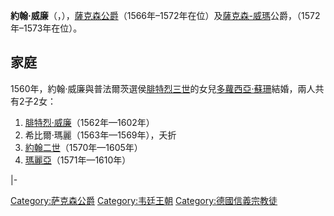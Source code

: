 {{Multiple issues|
{{Expand language|1=en|time=2021-01-12T03:15:40+00:00}}
{{Unreferenced|time=2021-01-12T03:15:40+00:00}}
}}
{{Infobox noble
| name        = 約翰·威廉
| title       = 薩克森-威瑪公爵
| image       = Jean-Guillaume-de-Saxe-Weimar.jpg
| birth_date  = {{birth date|1530|3|11|df=y}}
| birth_place = [[托爾高|托爾高]]
| death_date  = {{death date and age|1573|3|2|1530|3|11|df=y}}
| death_place = [[魏瑪|魏瑪]]
| noble family= [[韋廷王朝|韋廷王朝]]
| father      = [[約翰·腓特烈一世|約翰·腓特烈一世]]
| mother      = [[克萊沃的希比爾|克萊沃的希比爾]]
| religion    = [[信義宗|信義宗]]
}}
'''約翰·威廉'''（{{lang-de|Johann Wilhelm}}，{{bd|1530年|3月11日|1573年|3月2日}}），[[薩克森公爵|薩克森公爵]]（1566年–1572年在位）及[[薩克森-威瑪|薩克森-威瑪]]公爵，（1572年–1573年在位）。

== 家庭 ==
1560年，約翰·威廉與普法爾茨選侯[[弗里德里希三世_(普法尔茨)|腓特烈三世]]的女兒[[多蘿西亞·蘇珊_(普法爾茨-錫門)|多蘿西亞·蘇珊]]結婚，兩人共有2子2女：
# [[腓特烈·威廉一世_(薩克森-威瑪)|腓特烈·威廉]]（1562年—1602年）
# 希比爾·瑪麗（1563年—1569年），夭折
# [[約翰二世_(薩克森-威瑪)|約翰二世]]（1570年—1605年）
# [[薩克森-威瑪的瑪麗亞|瑪麗亞]]（1571年—1610年）

{{s-start}}
{{s-hou|[[韋廷王朝|韋廷王朝]]|1530年|3月11日|1573年|3月2日|name=約翰·威廉}}
{{s-bef|before=[[約翰·腓特烈二世|約翰·腓特烈二世]]}}
{{s-ttl|title=[[薩克森公爵|薩克森公爵]]|years=1566年–1572年}}
{{s-aft|after=自己'''<br />''<small>為[[薩克森公爵|薩克森-威瑪公爵]]</small>''<br />'''[[約翰·卡西米爾_(薩克森-科堡)|約翰·卡西米爾]]'''<br />''<small>為[[薩克森公爵|薩克森-科堡公爵]]</small>''<br />'''[[約翰·恩斯特_(薩克森-艾森納赫)|約翰·恩斯特]]'''<br />''<small>為[[薩克森公爵|薩克森-艾森納赫公爵]]</small>''}}
|-
{{s-bef|before=自己'''<br />''<small>為薩克森公爵</small>''}}
{{s-ttl|title=[[薩克森公爵|薩克森-威瑪公爵]] |years=1572年–1573年}}
{{s-aft|after=[[腓特烈·威廉一世_(薩克森-威瑪)|腓特烈·威廉一世]]}}
{{s-end}}



{{Authority control}}
{{歐洲人物小作品}}

[[Category:萨克森公爵|Category:萨克森公爵]]
[[Category:韦廷王朝|Category:韦廷王朝]]
[[Category:德國信義宗教徒|Category:德國信義宗教徒]]